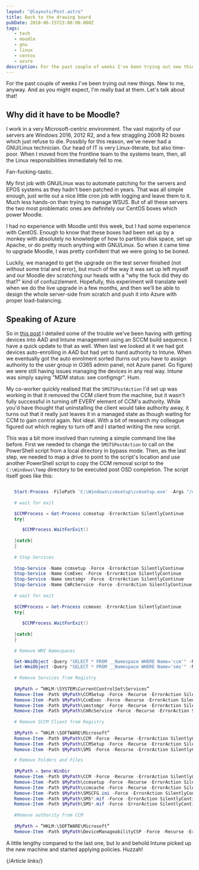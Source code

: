 ```yaml
---
layout: "@layouts/Post.astro"
title: Back to the drawing board
pubDate: 2018-06-15T23:00:00.000Z
tags: 
   - tech
   - moodle
   - gnu
   - linux
   - centos
   - azure
description: For the past couple of weeks I've been trying out new things. New to me, anyway. And as you might expect, I'm really bad at them. Let's talk about that!
---
```


For the past couple of weeks I've been trying out new things. New to me, anyway. And as you might expect, I'm really bad at them. Let's talk about that!

## Why did it have to be Moodle?

I work in a very Microsoft-centric environment. The vast majority of our servers are Windows 2016, 2012 R2, and a few straggling 2008 R2 boxes which just refuse to die. Possibly for this reason, we've never had a GNU/Linux technician. Our head of IT is very Linux-literate, but also time-poor. When I moved from the frontline team to the systems team, then, all the Linux responsibilities immediately fell to me.

Fan-fucking-tastic.

My first job with GNU/Linux was to automate patching for the servers and EPOS systems as they hadn't been patched in years. That was all simple enough, just write out a nice little cron job with logging and leave them to it. Much less hands-on than trying to manage WSUS. But of all these servers the two most problematic ones are definitely our CentOS boxes which power Moodle.

I had no experience with Moodle until this week, but I had some experience with CentOS. Enough to know that these boxes had been set up by a monkey with absolutely no knowledge of how to partition disk space, set up Apache, or do pretty much anything with GNU/Linux. So when it came time to upgrade Moodle, I was pretty confident that we were going to be boned.

Luckily, we managed to get the upgrade on the test server finished (not without some trial and error), but much of the way it was set up left myself and our Moodle dev scratching our heads with a "why the fuck did they do that?" kind of confuzzlement. Hopefully, this experiment will translate well when we do the live upgrade in a few months, and then we'll be able to design the whole server-side from scratch and push it into Azure with proper load-balancing.

## Speaking of Azure

So in [this post][some-more-windows-work] I detailed some of the trouble we've been having with getting devices into AAD and Intune management using an SCCM build sequence. I have a quick update to that as well. When last we looked at it we had got devices auto-enrolling in AAD but had yet to hand authority to Intune. When we eventually got the auto enrolment sorted (turns out you have to assign authority to the user group in O365 admin panel, not Azure panel. Go figure) we were still having issues managing the devices in any real way. Intune was simply saying "MDM status: see configmgr". Hum.

My co-worker quickly realised that the `SMSTSPostAction` I'd set up was working in that it removed the CCM client from the machine, but it wasn't fully successful in turning off EVERY element of CCM's authority. While you'd have thought that uninstalling the client would take authority away, it turns out that it really just leaves it in a managed state as though waiting for CCM to gain control again. Not ideal. With a bit of research my colleague figured out which regkey to turn off and I started writing the new script.

This was a bit more involved than running a simple command line like before. First we needed to change the `SMSTSPostAction` to call on the PowerShell script from a local directory in bypass mode. Then, as the last step, we needed to map a drive to point to the script's location and use another PowerShell script to copy the CCM removal script to the `C:\Windows\Temp` directory to be executed post OSD completion. The script itself goes like this:

```powershell

   Start-Process -FilePath 'C:\Windows\ccmsetup\ccmsetup.exe' -Args "/uninstall" -Wait -NoNewWindow
   
   # wait for exit

   $CCMProcess = Get-Process ccmsetup -ErrorAction SilentlyContinue
   try{

      $CCMProcess.WaitForExit()
    
   }catch{
   }
   
   # Stop Services
   
   Stop-Service -Name ccmsetup -Force -ErrorAction SilentlyContinue
   Stop-Service -Name CcmExec -Force -ErrorAction SilentlyContinue
   Stop-Service -Name smstsmgr -Force -ErrorAction SilentlyContinue
   Stop-Service -Name CmRcService -Force -ErrorAction SilentlyContinue
   
   # wait for exit
   
   $CCMProcess = Get-Process ccmexec -ErrorAction SilentlyContinue
   try{
   
      $CCMProcess.WaitForExit()
   
   }catch{
   }
   
   # Remove WMI Namespaces

   Get-WmiObject -Query "SELECT * FROM __Namespace WHERE Name='ccm'" -Namespace root | Remove-WmiObject
   Get-WmiObject -Query "SELECT * FROM __Namespace WHERE Name='sms'" -Namespace root\cimv2 | Remove-WmiObject
   
   # Remove Services from Registry
   
   $MyPath = “HKLM:\SYSTEM\CurrentControlSet\Services”
   Remove-Item -Path $MyPath\CCMSetup -Force -Recurse -ErrorAction SilentlyContinue
   Remove-Item -Path $MyPath\CcmExec -Force -Recurse -ErrorAction SilentlyContinue
   Remove-Item -Path $MyPath\smstsmgr -Force -Recurse -ErrorAction SilentlyContinue
   Remove-Item -Path $MyPath\CmRcService -Force -Recurse -ErrorAction SilentlyContinue
   
   # Remove SCCM Client from Registry
   
   $MyPath = “HKLM:\SOFTWARE\Microsoft”
   Remove-Item -Path $MyPath\CCM -Force -Recurse -ErrorAction SilentlyContinue
   Remove-Item -Path $MyPath\CCMSetup -Force -Recurse -ErrorAction SilentlyContinue
   Remove-Item -Path $MyPath\SMS -Force -Recurse -ErrorAction SilentlyContinue

   # Remove Folders and Files
   
   $MyPath = $env:WinDir
   Remove-Item -Path $MyPath\CCM -Force -Recurse -ErrorAction SilentlyContinue
   Remove-Item -Path $MyPath\ccmsetup -Force -Recurse -ErrorAction SilentlyContinue
   Remove-Item -Path $MyPath\ccmcache -Force -Recurse -ErrorAction SilentlyContinue
   Remove-Item -Path $MyPath\SMSCFG.ini -Force -ErrorAction SilentlyContinue
   Remove-Item -Path $MyPath\SMS*.mif -Force -ErrorAction SilentlyContinue
   Remove-Item -Path $MyPath\SMS*.mif -Force -ErrorAction SilentlyContinue
   
   #Remove authority from CCM
   
   $MyPath = “HKLM:\SOFTWARE\Microsoft”
   Remove-Item -Path $MyPath\DeviceManageabilityCSP -Force -Recurse -ErrorAction SilentlyContinue
```

A little lengthy compared to the last one, but lo and behold Intune picked up the new machine and started applying policies. Huzzah!

{/*Article links*/}

[some-more-windows-work]: some-more-windows-work
